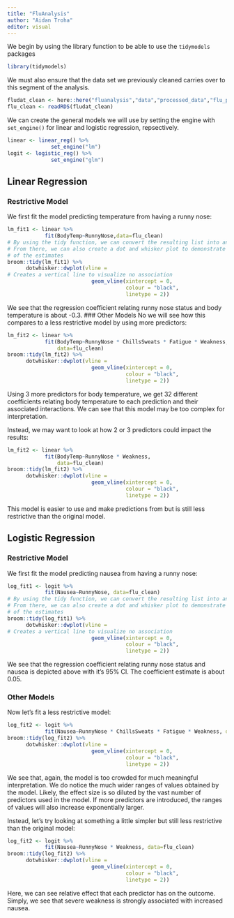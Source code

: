 ```yaml
---
title: "FluAnalysis"
author: "Aidan Troha"
editor: visual
---
```

We begin by using the library function to be able to use the `tidymodels` packages
```r
library(tidymodels)
```
We must also ensure that the data set we previously cleaned carries over to this segment of the analysis. 
```r
fludat_clean <- here::here("fluanalysis","data","processed_data","flu_processed")
flu_clean <- readRDS(fludat_clean)
```
We can create the general models we will use by setting the engine with `set_engine()` for linear and logistic regression, repsectively.
```r
linear <- linear_reg() %>%
              set_engine("lm")
logit <- logistic_reg() %>%
              set_engine("glm")
```
## Linear Regression
### Restrictive Model
We first fit the model predicting temperature from having a runny nose:
```r
lm_fit1 <- linear %>%
            fit(BodyTemp~RunnyNose,data=flu_clean)
# By using the tidy function, we can convert the resulting list into an easy to read table
# From there, we can also create a dot and whisker plot to demonstrate the relative size
# of the estimates
broom::tidy(lm_fit1) %>%
      dotwhisker::dwplot(vline = 
# Creates a vertical line to visualize no association
                           geom_vline(xintercept = 0, 
                                      colour = "black", 
                                      linetype = 2))
```
We see that the regression coefficient relating runny nose status and body temperature is about -0.3.
### Other Models
No we will see how this compares to a less restrictive model by using more predictors:
```r
lm_fit2 <- linear %>%
            fit(BodyTemp~RunnyNose * ChillsSweats * Fatigue * Weakness,
                data=flu_clean)
broom::tidy(lm_fit2) %>%
      dotwhisker::dwplot(vline = 
                           geom_vline(xintercept = 0, 
                                      colour = "black", 
                                      linetype = 2))
```
Using 3 more predictors for body temperature, we get 32 different coefficients relating body temperature to each prediction and their associated interactions. We can see that this model may be too complex for interpretation.

Instead, we may want to look at how 2 or 3 predictors could impact the results:
```r
lm_fit2 <- linear %>%
            fit(BodyTemp~RunnyNose * Weakness,
                data=flu_clean)
broom::tidy(lm_fit2) %>%
      dotwhisker::dwplot(vline = 
                           geom_vline(xintercept = 0, 
                                      colour = "black", 
                                      linetype = 2))
```
This model is easier to use and make predictions from but is still less restrictive than the original model.

## Logistic Regression
### Restrictive Model
We first fit the model predicting nausea from having a runny nose:
```r
log_fit1 <- logit %>%
            fit(Nausea~RunnyNose, data=flu_clean)
# By using the tidy function, we can convert the resulting list into an easy to read table
# From there, we can also create a dot and whisker plot to demonstrate the relative size
# of the estimates
broom::tidy(log_fit1) %>%
      dotwhisker::dwplot(vline = 
# Creates a vertical line to visualize no association
                           geom_vline(xintercept = 0, 
                                      colour = "black", 
                                      linetype = 2))
```
We see that the regression coefficient relating runny nose status and nausea is depicted above with it's 95% CI. The coefficient estimate is about 0.05.

### Other Models
Now let's fit a less restrictive model:
```r
log_fit2 <- logit %>%
            fit(Nausea~RunnyNose * ChillsSweats * Fatigue * Weakness, data=flu_clean)
broom::tidy(log_fit2) %>%
      dotwhisker::dwplot(vline = 
                           geom_vline(xintercept = 0, 
                                      colour = "black", 
                                      linetype = 2))
```
We see that, again, the model is too crowded for much meaningful interpretation. We do notice the much wider ranges of values obtained by the model. Likely, the effect size is so diluted by the vast number of predictors used in the model. If more predictors are introduced, the ranges of values will also increase exponentially larger.

Instead, let's try looking at something a little simpler but still less restrictive than the original model:
```r
log_fit2 <- logit %>%
            fit(Nausea~RunnyNose * Weakness, data=flu_clean)
broom::tidy(log_fit2) %>%
      dotwhisker::dwplot(vline = 
                           geom_vline(xintercept = 0, 
                                      colour = "black", 
                                      linetype = 2))
```
Here, we can see relative effect that each predictor has on the outcome. Simply, we see that severe weakness is strongly associated with increased nausea.
